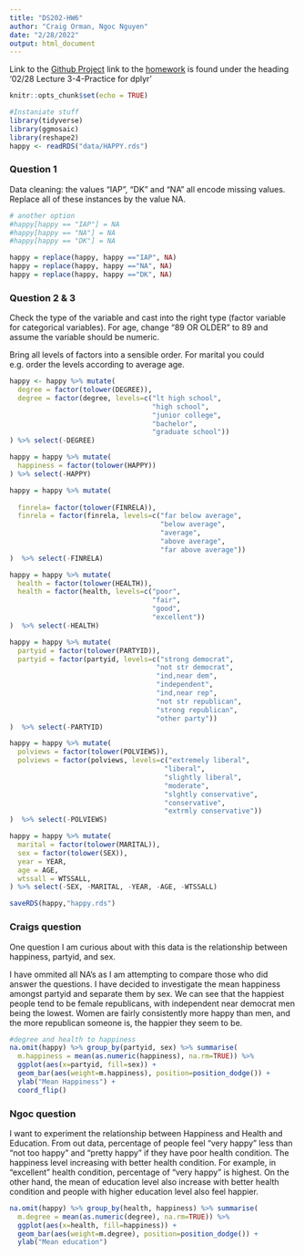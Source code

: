 ```yaml
---
title: "DS202-HW6"
author: "Craig Orman, Ngoc Nguyen"
date: "2/28/2022"
output: html_document
---
```

Link to the [Github Project](https://github.com/ArgentCode/DS202-HW6 "Github Project")
link to the [homework](https://yumouqiu.github.io/DS202-Spring2022/Practice/practice03.html) is found under the heading '02/28 Lecture 3-4-Practice for dplyr' 


```r
knitr::opts_chunk$set(echo = TRUE)
```

```r
#Instaniate stuff
library(tidyverse)
library(ggmosaic)
library(reshape2)
happy <- readRDS("data/HAPPY.rds")
```
### Question 1

Data cleaning: the values “IAP”, “DK” and “NA” all encode missing values. Replace all of these instances by the value NA.

```r

# another option
#happy[happy == "IAP"] = NA
#happy[happy == "NA"] = NA
#happy[happy == "DK"] = NA

happy = replace(happy, happy =="IAP", NA)
happy = replace(happy, happy =="NA", NA)
happy = replace(happy, happy =="DK", NA)
```

### Question 2 & 3

Check the type of the variable and cast into the right type (factor variable for categorical variables). For age, change “89 OR OLDER” to 89 and assume the variable should be numeric.

Bring all levels of factors into a sensible order. For marital you could e.g. order the levels according to average age.
```r

happy <- happy %>% mutate(
  degree = factor(tolower(DEGREE)),
  degree = factor(degree, levels=c("lt high school",
                                   "high school",
                                   "junior college",
                                   "bachelor",
                                   "graduate school"))
) %>% select(-DEGREE)

happy = happy %>% mutate(
  happiness = factor(tolower(HAPPY))
) %>% select(-HAPPY)

happy = happy %>% mutate(
  
  finrela= factor(tolower(FINRELA)),
  finrela = factor(finrela, levels=c("far below average",
                                     "below average",
                                     "average",
                                     "above average",
                                     "far above average"))
)  %>% select(-FINRELA)

happy = happy %>% mutate(
  health = factor(tolower(HEALTH)),
  health = factor(health, levels=c("poor",
                                   "fair",
                                   "good",
                                   "excellent"))
)  %>% select(-HEALTH)

happy = happy %>% mutate(
  partyid = factor(tolower(PARTYID)),
  partyid = factor(partyid, levels=c("strong democrat",
                                    "not str democrat",
                                    "ind,near dem",
                                    "independent",
                                    "ind,near rep",
                                    "not str republican",
                                    "strong republican",
                                    "other party"))
)  %>% select(-PARTYID)

happy = happy %>% mutate(
  polviews = factor(tolower(POLVIEWS)),
  polviews = factor(polviews, levels=c("extremely liberal",
                                      "liberal",
                                      "slightly liberal",
                                      "moderate",
                                      "slghtly conservative",
                                      "conservative",
                                      "extrmly conservative"))
)  %>% select(-POLVIEWS)

happy = happy %>% mutate(
  marital = factor(tolower(MARITAL)),
  sex = factor(tolower(SEX)),
  year = YEAR,
  age = AGE,
  wtssall = WTSSALL,
) %>% select(-SEX, -MARITAL, -YEAR, -AGE, -WTSSALL)

saveRDS(happy,"happy.rds")

```



### Craigs question

One question I am curious about with this data is the relationship between happiness, partyid, and sex.

I have ommited all NA's as I am attempting to compare those who did answer the questions. I have decided to investigate the mean happiness amongst partyid and separate them by sex. We can see that the happiest people tend to be female republicans, with independent near democrat men being the lowest. Women are fairly consistently more happy than men, and the more republican someone is, the happier they seem to be.
```r
#degree and health to happiness
na.omit(happy) %>% group_by(partyid, sex) %>% summarise(
  m.happiness = mean(as.numeric(happiness), na.rm=TRUE)) %>%
  ggplot(aes(x=partyid, fill=sex)) +
  geom_bar(aes(weight=m.happiness), position=position_dodge()) +
  ylab("Mean Happiness") +
  coord_flip()
```

### Ngoc question
I want to experiment the relationship between Happiness and Health and Education. 
From out data, percentage of people feel "very happy" less than "not too happy" and "pretty happy" if they have poor health condition. The happiness level increasing with better health condition. For example,  in "excellent" health condition, percentage of "very happy" is highest. On the other hand, the mean of education level also increase with better health condition and people with higher education level also feel happier. 

```r
na.omit(happy) %>% group_by(health, happiness) %>% summarise(
  m.degree = mean(as.numeric(degree), na.rm=TRUE)) %>%
  ggplot(aes(x=health, fill=happiness)) +
  geom_bar(aes(weight=m.degree), position=position_dodge()) +
  ylab("Mean education") 
```
